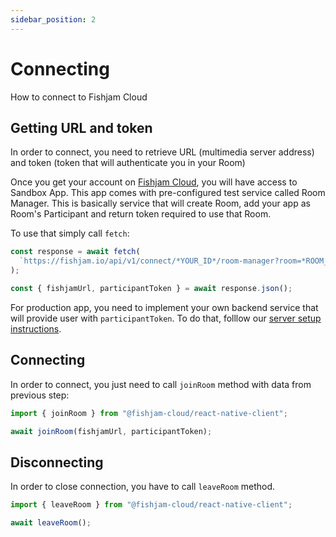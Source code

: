 ```yaml
---
sidebar_position: 2
---
```




# Connecting

How to connect to Fishjam Cloud

## Getting URL and token

In order to connect, you need to retrieve URL (multimedia server address) and token (token that will authenticate you in your Room)



<Tabs groupId="app-type">

  <TabItem value="sanbox" label="Sandbox App">


Once you get your account on [Fishjam Cloud](https://fishjam.io), you will have access to Sandbox App.
This app comes with pre-configured test service called Room Manager. This is basically service that will
create Room, add your app as Room's Participant and return token required to use that Room.

To use that simply call `fetch`:

```ts
const response = await fetch(
  `https://fishjam.io/api/v1/connect/*YOUR_ID*/room-manager?room=*ROOM_NAME&user=*USER_NAME*`,
);

const { fishjamUrl, participantToken } = await response.json();
```



  </TabItem>
  <TabItem value="production" label="Production App">

For production app, you need to implement your own backend service that will provide user with `participantToken`.
To do that, folllow our [server setup instructions](/guide/server).
    
  </TabItem>
</Tabs>




## Connecting

In order to connect, you just need to call `joinRoom` method with data from previous step:

```ts
import { joinRoom } from "@fishjam-cloud/react-native-client";

await joinRoom(fishjamUrl, participantToken);
```

## Disconnecting

In order to close connection, you have to call `leaveRoom` method.

```ts
import { leaveRoom } from "@fishjam-cloud/react-native-client";

await leaveRoom();
```
